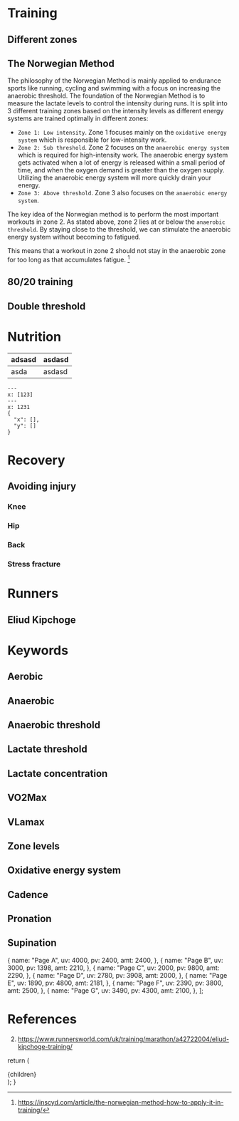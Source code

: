 

# Training

## Different zones


## The Norwegian Method

The philosophy of the Norwegian Method is mainly applied to endurance sports like running, cycling and swimming with a focus on increasing the anaerobic threshold. The foundation of the Norwegian Method is to measure the lactate levels to control the intensity during runs. It is split into 3 different training zones based on the intensity levels as different energy systems are trained optimally in different zones:

- `Zone 1: Low intensity`. Zone 1 focuses mainly on the `oxidative energy system` which is responsible for low-intensity work.
- `Zone 2: Sub threshold`. Zone 2 focuses on the `anaerobic energy system` which is required for high-intensity work. The anaerobic energy system gets activated when a lot of energy is released within a small period of time, and when the oxygen demand is greater than the oxygen supply. Utilizing the anaerobic energy system will more quickly drain your energy.
- `Zone 3: Above threshold`. Zone 3 also focuses on the `anaerobic energy system`.

The key idea of the Norwegian method is to perform the most important workouts in zone 2. As stated above, zone 2 lies at or below the `anaerobic threshold`.
By staying close to the threshold, we can stimulate the anaerobic energy system without becoming to fatigued.

This means that a workout in zone 2 should not stay in the anaerobic zone for too long as that accumulates fatigue. [^1]

## 80/20 training

## Double threshold

# Nutrition

|adsasd|asdasd|
|-|-|
|asda|asdasd|

```chart
---
x: [123]
---
x: 1231
{
  "x": [],
  "y": []
}
```

# Recovery

## Avoiding injury

### Knee

### Hip

### Back

### Stress fracture

# Runners

## Eliud Kipchoge


# Keywords

## Aerobic
## Anaerobic
## Anaerobic threshold
## Lactate threshold
## Lactate concentration
## VO2Max
## VLamax
## Zone levels
## Oxidative energy system
## Cadence
## Pronation
## Supination


  {
    name: "Page A",
    uv: 4000,
    pv: 2400,
    amt: 2400,
  },
  {
    name: "Page B",
    uv: 3000,
    pv: 1398,
    amt: 2210,
  },
  {
    name: "Page C",
    uv: 2000,
    pv: 9800,
    amt: 2290,
  },
  {
    name: "Page D",
    uv: 2780,
    pv: 3908,
    amt: 2000,
  },
  {
    name: "Page E",
    uv: 1890,
    pv: 4800,
    amt: 2181,
  },
  {
    name: "Page F",
    uv: 2390,
    pv: 3800,
    amt: 2500,
  },
  {
    name: "Page G",
    uv: 3490,
    pv: 4300,
    amt: 2100,
  },
];

<LineChart width={400} height={400} data={data}>
  <XAxis dataKey="name" />
  <Tooltip />
  <CartesianGrid stroke="#f5f5f5" />
  <Line type="monotone" dataKey="uv" stroke="#ff7300" />
  <Line type="monotone" dataKey="pv" stroke="#387908" />
</LineChart>

<LineChart width={400} height={400} data={data}>
  <XAxis dataKey="name" />
  <Tooltip />
  <CartesianGrid stroke="#f5f5f5" />
  <Line type="monotone" dataKey="uv" stroke="#ff7300" />
  <Line type="monotone" dataKey="pv" stroke="#387908" />
</LineChart>

# References

[^1]: https://inscyd.com/article/the-norwegian-method-how-to-apply-it-in-training/
2. https://www.runnersworld.com/uk/training/marathon/a42722004/eliud-kipchoge-training/



  return (
    <Page active="running">
      <div className="content">
        {children}
      </div>
    </Page>
  );
}